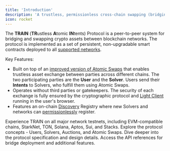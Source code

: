 ```yaml
---
title: 'Introduction'
description: 'A trustless, permissionless cross-chain swapping (bridging) solution.'
icon: rocket
---
```


The **TRAIN** (**TR**ustless **A**tomic **IN**tents) Protocol is a peer-to-peer system for bridging and swapping crypto assets between blockchain networks. The protocol is implemented as a set of persistent, non-upgradable smart contracts deployed to all [supported networks](/protocol/contracts).

Key Features:
- Built on top of an [improved version of Atomic Swaps](/protocol/atomic-swaps-prehtlc) that enables trustless asset exchange between parties across different chains. The two participating parties are the **User** and the **Solver**. Users send their **Intents** to Solvers, who fulfill them using Atomic Swaps.
- Operates without third parties or gatekeepers. The security of each exchange is fully ensured by the cryptographic protocol and [Light Client](/protocol/dApp) running in the user's browser.
- Features an on-chain [Discovery](/protocol/discovery) Registry where new Solvers and networks can [permissionlessly](/protocol/usage-add-new-network) register.

<CardGroup cols={2}>
  <Card title="Try TRAIN in Action ->" icon="square-1" href="https://app.train.tech">
    Experience TRAIN on all major network testnets, including EVM-compatible chains, StarkNet, TON, Solana, Aptos, Sui, and Stacks.
  </Card>
  <Card title="Protocol Concepts" icon="square-2" href="/protocol/the-protocol">
    Explore the protocol concepts - Users, Solvers, Auctions, and Atomic Swaps.
  </Card>
  <Card title="Protocol Spec" icon="square-3" href="/protocol-spec">
    Dive deeper into the protocol specification and design details.
  </Card>
  <Card title="API Reference" icon="square-4" href="/api-reference">
    Access the API references for bridge deployment and additional features.
  </Card>
</CardGroup>